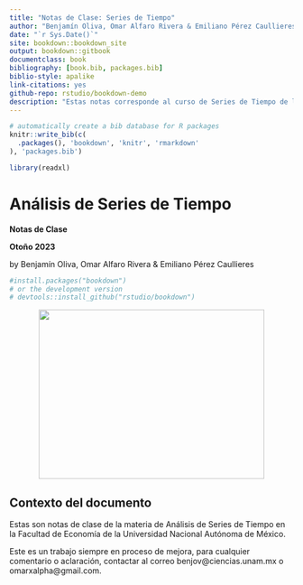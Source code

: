 ```yaml
--- 
title: "Notas de Clase: Series de Tiempo"
author: "Benjamín Oliva, Omar Alfaro Rivera & Emiliano Pérez Caullieres"
date: "`r Sys.Date()`"
site: bookdown::bookdown_site
output: bookdown::gitbook
documentclass: book
bibliography: [book.bib, packages.bib]
biblio-style: apalike
link-citations: yes
github-repo: rstudio/bookdown-demo
description: "Estas notas corresponde al curso de Series de Tiempo de la Facultad de Economía de la UNAM. Este es un trabajo siempre en proceso de mejora, para cualquier comentario o aclaración, contactar al correo benjov@ciencias.unam.mx o omarxalpha@gmail.com"
---
```


```r
# automatically create a bib database for R packages
knitr::write_bib(c(
  .packages(), 'bookdown', 'knitr', 'rmarkdown'
), 'packages.bib')

library(readxl)

```

# Análisis de Series de Tiempo {-}

**Notas de Clase**

__Otoño 2023__

by Benjamín Oliva, Omar Alfaro Rivera & Emiliano Pérez Caullieres


```r
#install.packages("bookdown")
# or the development version
# devtools::install_github("rstudio/bookdown")
```


![](Portada.png){ width="400" height="300" style="display: block; margin: 0 auto" }

## Contexto del documento {-}

Estas son notas de clase de la materia de Análisis de Series de Tiempo en la Facultad de Economía de la Universidad Nacional Autónoma de México.

Este es un trabajo siempre en proceso de mejora, para cualquier comentario o aclaración, contactar al correo benjov@ciencias.unam.mx o omarxalpha@gmail.com.

